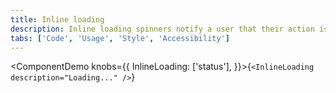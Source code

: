 ```yaml
---
title: Inline loading
description: Inline loading spinners notify a user that their action is being processed.
tabs: ['Code', 'Usage', 'Style', 'Accessibility']
---
```



<ComponentDemo
  knobs={{
    InlineLoading: ['status'],
  }}>{`<InlineLoading description="Loading..." />`}</ComponentDemo>

